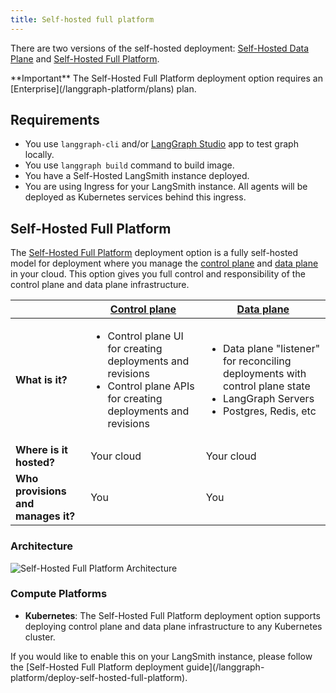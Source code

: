 ```yaml
---
title: Self-hosted full platform
---
```

There are two versions of the self-hosted deployment: [Self-Hosted Data Plane](/langgraph-platform/deployment-options#self-hosted-data-plane) and [Self-Hosted Full Platform](/langgraph-platform/deployment-options#self-hosted-full-platform).

<Info>
  **Important**
  The Self-Hosted Full Platform deployment option requires an [Enterprise](/langgraph-platform/plans) plan.
</Info>

## Requirements

* You use `langgraph-cli` and/or [LangGraph Studio](/langgraph-platform/langgraph-studio) app to test graph locally.
* You use `langgraph build` command to build image.
* You have a Self-Hosted LangSmith instance deployed.
* You are using Ingress for your LangSmith instance. All agents will be deployed as Kubernetes services behind this ingress.

## Self-Hosted Full Platform

The [Self-Hosted Full Platform](/langgraph-platform/self-hosted-full-platform) deployment option is a fully self-hosted model for deployment where you manage the [control plane](/langgraph-platform/control-plane) and [data plane](/langgraph-platform/data-plane) in your cloud. This option gives you full control and responsibility of the control plane and data plane infrastructure.

|                   | [Control plane](/langgraph-platform/control-plane) | [Data plane](/langgraph-platform/data-plane) |
|-------------------|-------------------|------------|
| **What is it?** | <ul><li>Control plane UI for creating deployments and revisions</li><li>Control plane APIs for creating deployments and revisions</li></ul> | <ul><li>Data plane "listener" for reconciling deployments with control plane state</li><li>LangGraph Servers</li><li>Postgres, Redis, etc</li></ul> |
| **Where is it hosted?** | Your cloud | Your cloud |
| **Who provisions and manages it?** | You | You |

### Architecture

![Self-Hosted Full Platform Architecture](/langgraph-platform/images/self-hosted-full-platform-architecture.png)

### Compute Platforms

* **Kubernetes**: The Self-Hosted Full Platform deployment option supports deploying control plane and data plane infrastructure to any Kubernetes cluster.

<Tip>
  If you would like to enable this on your LangSmith instance, please follow the [Self-Hosted Full Platform deployment guide](/langgraph-platform/deploy-self-hosted-full-platform).
</Tip>
